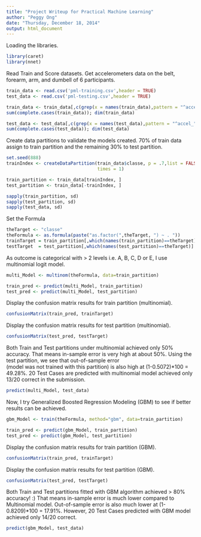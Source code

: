 ```yaml
---
title: "Project Writeup for Practical Machine Learning"
author: "Peggy Ong"
date: "Thursday, December 18, 2014"
output: html_document
---
```


Loading the libraries.
```r
library(caret)
library(nnet)
```

 
Read Train and Score datasets. Get accelerometers data on the belt, forearm, 
arm, and dumbell of 6 participants.
```r
train_data <- read.csv('pml-training.csv',header = TRUE)
test_data <- read.csv('pml-testing.csv',header = TRUE)

train_data <- train_data[,c(grep(x = names(train_data),pattern = "^accel_"),160)]
sum(complete.cases(train_data)); dim(train_data)

test_data <- test_data[,c(grep(x = names(test_data),pattern = "^accel_"),160)]
sum(complete.cases(test_data)); dim(test_data)
```

 
Create data partitions to validate the models created. 70% of train data assign
to train partition and the remaining 30% to test partition.
```r
set.seed(888)
trainIndex <- createDataPartition(train_data$classe, p = .7,list = FALSE,
                                  times = 1)

train_partition <- train_data[trainIndex, ]
test_partition <- train_data[-trainIndex, ]

sapply(train_partition, sd)
sapply(test_partition, sd)
sapply(test_data, sd)
```
 
 Set the Formula 
```r
theTarget <- "classe"
theFormula <- as.formula(paste("as.factor(",theTarget, ") ~ . "))
trainTarget = train_partition[,which(names(train_partition)==theTarget)] 
testTarget  = test_partition[,which(names(test_partition)==theTarget)]

```
 
  
 As outcome is categorical with > 2 levels i.e. A, B, C, D or E, I use 
 multinomial logit model.
```r
multi_Model <- multinom(theFormula, data=train_partition)

train_pred <- predict(multi_Model, train_partition)
test_pred <- predict(multi_Model, test_partition)
```
 
 Display the confusion matrix results for train partition (multinomial).
```r
confusionMatrix(train_pred, trainTarget)
```
 
 Display the confusion matrix results for test partition (multinomial).
```r
confusionMatrix(test_pred, testTarget)
```
 
 Both Train and Test partitions under multinomial achieved only 50% accuracy. 
 That means in-sample error is very high at about 50%. 
 Using the test partition, we see that out-of-sample error  
 (model was not trained with this partition) is also high at 
 (1-0.5072)*100 = 49.28%.
 20 Test Cases are predicted with multinomial model achieved only 13/20 correct 
 in the submission.
```r
predict(multi_Model, test_data)
```
 
 Now, I try Generalized Boosted Regression Modeling (GBM) to see if better 
 results can be achieved.
```r
gbm_Model <- train(theFormula, method="gbm", data=train_partition)

train_pred <- predict(gbm_Model, train_partition)
test_pred <- predict(gbm_Model, test_partition)
```

 Display the confusion matrix results for train partition (GBM).
```r
confusionMatrix(train_pred, trainTarget)
```
 
 Display the confusion matrix results for test partition (GBM).
```r
confusionMatrix(test_pred, testTarget)
```
 
 Both Train and Test partitions fitted with GBM algorithm achieved > 80% 
 accuracy! :) 
 That means in-sample error is much lower compared to Multinomial model.
 Out-of-sample error is also much lower at (1-0.8209)*100 = 17.91%.
 However, 20 Test Cases predicted with GBM model achieved only 14/20 correct.
```r
predict(gbm_Model, test_data)
```
